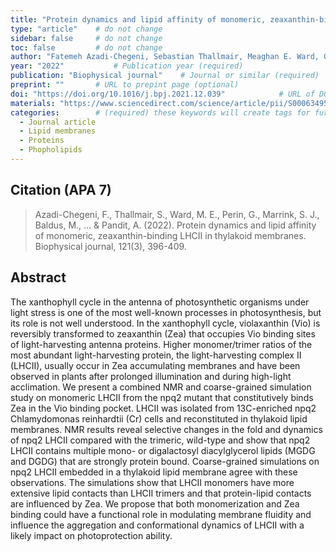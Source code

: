 ```yaml
---
title: "Protein dynamics and lipid affinity of monomeric, zeaxanthin-binding LHCII in thylakoid membranes"          # Paper title (required)
type: "article"    # do not change
sidebar: false     # do not change
toc: false         # do not change
author: "Fatemeh Azadi-Chegeni, Sebastian Thallmair, Meaghan E. Ward, Giorgio Perin, Siewert J. Marrink, Marc Baldus, Tomas Morosinotto, Anjali Pandit"         # Paper authors (required)
year: "2022"           # Publication year (required)
publication: "Biophysical journal"    # Journal or similar (required)
preprint: ""       # URL to prepint page (optional)  
doi: "https://doi.org/10.1016/j.bpj.2021.12.039"            # URL of DOI (required)  
materials: "https://www.sciencedirect.com/science/article/pii/S0006349521039631#app2"      # URL to suplementary info (optional)
categories:        # (required) these keywords will create tags for further filtering. 
  - Journal article
  - Lipid membranes
  - Proteins
  - Phopholipids
---
```


<!-- 
The info below is just an example. 

Both fields are required and they have to be replaced with the respective info for each paper. 

Please notice the `> ` symbol before the citation, it gives it additional styling.  
-->

## Citation (APA 7)      

> Azadi-Chegeni, F., Thallmair, S., Ward, M. E., Perin, G., Marrink, S. J., Baldus, M., ... & Pandit, A. (2022). Protein dynamics and lipid affinity of monomeric, zeaxanthin-binding LHCII in thylakoid membranes. Biophysical journal, 121(3), 396-409.

## Abstract

The xanthophyll cycle in the antenna of photosynthetic organisms under light stress is one of the most well-known processes in photosynthesis, but its role is not well understood. In the xanthophyll cycle, violaxanthin (Vio) is reversibly transformed to zeaxanthin (Zea) that occupies Vio binding sites of light-harvesting antenna proteins. Higher monomer/trimer ratios of the most abundant light-harvesting protein, the light-harvesting complex II (LHCII), usually occur in Zea accumulating membranes and have been observed in plants after prolonged illumination and during high-light acclimation. We present a combined NMR and coarse-grained simulation study on monomeric LHCII from the npq2 mutant that constitutively binds Zea in the Vio binding pocket. LHCII was isolated from 13C-enriched npq2 Chlamydomonas reinhardtii (Cr) cells and reconstituted in thylakoid lipid membranes. NMR results reveal selective changes in the fold and dynamics of npq2 LHCII compared with the trimeric, wild-type and show that npq2 LHCII contains multiple mono- or digalactosyl diacylglycerol lipids (MGDG and DGDG) that are strongly protein bound. Coarse-grained simulations on npq2 LHCII embedded in a thylakoid lipid membrane agree with these observations. The simulations show that LHCII monomers have more extensive lipid contacts than LHCII trimers and that protein-lipid contacts are influenced by Zea. We propose that both monomerization and Zea binding could have a functional role in modulating membrane fluidity and influence the aggregation and conformational dynamics of LHCII with a likely impact on photoprotection ability.